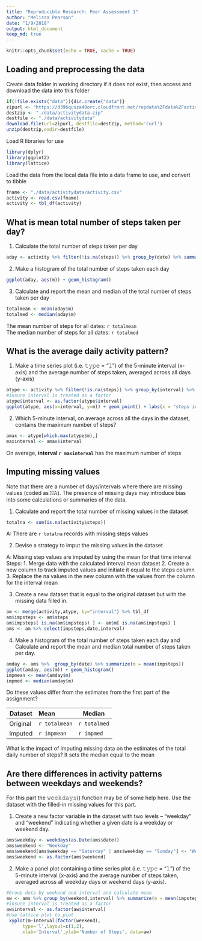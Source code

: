 ```yaml
---
title: "Reproducible Research: Peer Assessment 1"
author: "Melissa Pearson"
date: "1/9/2018"
output: html_document
keep_md: true
---
```


```r
knitr::opts_chunk$set(echo = TRUE, cache = TRUE)
```

## Loading and preprocessing the data

Create data folder in working directory if it does not exist, then access and download the data into this folder
```r
if(!file.exists("data")){dir.create("data")}
zipurl <- "https://d396qusza40orc.cloudfront.net/repdata%2Fdata%2Factivity.zip"
destzip <- "./data/activitydata.zip"
destfile <- "./data/activitydata"
download.file(url=zipurl, destfile=destzip, method='curl')
unzip(destzip,exdir=destfile)
```


Load R libraries for use
```r
library(dplyr)
library(ggplot2)
library(lattice)
```

Load the data from the local data file into a data frame to use, and convert to tibble
```r
fname <- "./data/activitydata/activity.csv"
activity <- read.csv(fname)
activity <- tbl_df(activity)
```

## What is mean total number of steps taken per day?
1. Calculate the total number of steps taken per day
```r
aday <- activity %>% filter(!is.na(steps)) %>% group_by(date) %>% summarize(m = mean(steps))
```

2. Make a histogram of the total number of steps taken each day
```r
ggplot(aday, aes(m)) + geom_histogram()
```

3. Calculate and report the mean and median of the total number of steps taken per day
```r
totalmean <- mean(aday$m)
totalmed <- median(aday$m)
```
  
  The mean number of steps for all dates: `r totalmean`  
  The median number of steps for all dates: `r totalmed`

## What is the average daily activity pattern?
1. Make a time series plot (i.e. 𝚝𝚢𝚙𝚎 = "𝚕") of the 5-minute interval (x-axis) and the average number of steps taken, averaged across all days (y-axis)
```r
atype <- activity %>% filter(!is.na(steps)) %>% group_by(interval) %>% summarize(m = mean(steps))
#insure interval is treated as a factor
atype$interval <- as.factor(atype$interval)
ggplot(atype, aes(x=interval, y=m)) + geom_point() + labs(x = "steps interval", y = "mean steps during interval", title = "mean steps per interval over testing period")
```

2. Which 5-minute interval, on average across all the days in the dataset, contains the maximum number of steps?
```r
amax <- atype[which.max(atype$m),]
maxinterval <- amax$interval
```

On average, **interval `r maxinterval`** has the maximum number of steps

## Imputing missing values
Note that there are a number of days/intervals where there are missing values (coded as 𝙽𝙰). The presence of missing days may introduce bias into some calculations or summaries of the data.

1. Calculate and report the total number of missing values in the dataset
```r
totalna <- sum(is.na(activity$steps))
```
A: There are `r totalna` records with missing steps values

2. Devise a strategy to imput the missing values in the dataset

A: Missing step values are imputed by using the mean for that time interval 
Steps:
1. Merge data with the calculated interval mean dataset
2. Create a new column to track imputed values and initiate it equal to the steps column
3. Replace the na values in the new column with the values from the column for the interval mean


3. Create a new dataset that is equal to the original dataset but with the missing data filled in.
```r
am <- merge(activity,atype, by="interval") %>% tbl_df
am$impsteps <- am$steps
am$impsteps[ is.na(am$impsteps) ] <- am$m[ is.na(am$impsteps) ]
ams <- am %>% select(impsteps,date,interval) 
```


4. Make a histogram of the total number of steps taken each day and Calculate and report the mean and median total number of steps taken per day. 
```r
amday <- ams %>%  group_by(date) %>% summarize(m = mean(impsteps))
ggplot(amday, aes(m)) + geom_histogram()
impmean <- mean(amday$m)
impmed <- median(amday$m)
```
Do these values differ from the estimates from the first part of the assignment? 

Dataset     Mean              Median
------      ------            ------     
Original    `r totalmean`           `r totalmed`
Imputed     `r impmean`         `r impmed`

What is the impact of imputing missing data on the estimates of the total daily number of steps?
It sets the median equal to the mean


## Are there differences in activity patterns between weekdays and weekends?
For this part the 𝚠𝚎𝚎𝚔𝚍𝚊𝚢𝚜() function may be of some help here. Use the dataset with the filled-in missing values for this part.

1. Create a new factor variable in the dataset with two levels – “weekday” and “weekend” indicating whether a given date is a weekday or weekend day.
```r
ams$weekday <- weekdays(as.Date(ams$date))
ams$weekend <- "Weekday"
ams$weekend[ams$weekday == "Saturday" | ams$weekday == "Sunday"] <- "Weekend"
ams$weekend <- as.factor(ams$weekend)
```

2. Make a panel plot containing a time series plot (i.e. 𝚝𝚢𝚙𝚎 = "𝚕") of the 5-minute interval (x-axis) and the average number of steps taken, averaged across all weekday days or weekend days (y-axis).
```r
#Group data by weekend and interval and calculate mean
aw <- ams %>% group_by(weekend,interval) %>% summarize(m = mean(impsteps))
#insure interval is treated as a factor
aw$interval <- as.factor(aw$interval)
#Use lattice plot to plot
 xyplot(m~interval|factor(weekend),
      type='l',layout=c(1,2),
      xlab='Interval',ylab='Number of Steps', data=aw)
```
